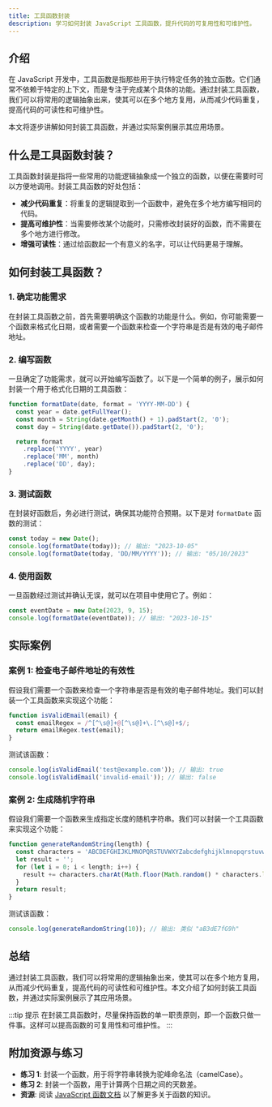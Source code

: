 ```yaml
---
title: 工具函数封装
description: 学习如何封装 JavaScript 工具函数，提升代码的可复用性和可维护性。
---
```


## 介绍

在 JavaScript 开发中，工具函数是指那些用于执行特定任务的独立函数。它们通常不依赖于特定的上下文，而是专注于完成某个具体的功能。通过封装工具函数，我们可以将常用的逻辑抽象出来，使其可以在多个地方复用，从而减少代码重复，提高代码的可读性和可维护性。

本文将逐步讲解如何封装工具函数，并通过实际案例展示其应用场景。

## 什么是工具函数封装？

工具函数封装是指将一些常用的功能逻辑抽象成一个独立的函数，以便在需要时可以方便地调用。封装工具函数的好处包括：

- **减少代码重复**：将重复的逻辑提取到一个函数中，避免在多个地方编写相同的代码。
- **提高可维护性**：当需要修改某个功能时，只需修改封装好的函数，而不需要在多个地方进行修改。
- **增强可读性**：通过给函数起一个有意义的名字，可以让代码更易于理解。

## 如何封装工具函数？

### 1. 确定功能需求

在封装工具函数之前，首先需要明确这个函数的功能是什么。例如，你可能需要一个函数来格式化日期，或者需要一个函数来检查一个字符串是否是有效的电子邮件地址。

### 2. 编写函数

一旦确定了功能需求，就可以开始编写函数了。以下是一个简单的例子，展示如何封装一个用于格式化日期的工具函数：

```javascript
function formatDate(date, format = 'YYYY-MM-DD') {
  const year = date.getFullYear();
  const month = String(date.getMonth() + 1).padStart(2, '0');
  const day = String(date.getDate()).padStart(2, '0');

  return format
    .replace('YYYY', year)
    .replace('MM', month)
    .replace('DD', day);
}
```

### 3. 测试函数

在封装好函数后，务必进行测试，确保其功能符合预期。以下是对 `formatDate` 函数的测试：

```javascript
const today = new Date();
console.log(formatDate(today)); // 输出: "2023-10-05"
console.log(formatDate(today, 'DD/MM/YYYY')); // 输出: "05/10/2023"
```

### 4. 使用函数

一旦函数经过测试并确认无误，就可以在项目中使用它了。例如：

```javascript
const eventDate = new Date(2023, 9, 15);
console.log(formatDate(eventDate)); // 输出: "2023-10-15"
```

## 实际案例

### 案例 1: 检查电子邮件地址的有效性

假设我们需要一个函数来检查一个字符串是否是有效的电子邮件地址。我们可以封装一个工具函数来实现这个功能：

```javascript
function isValidEmail(email) {
  const emailRegex = /^[^\s@]+@[^\s@]+\.[^\s@]+$/;
  return emailRegex.test(email);
}
```

测试该函数：

```javascript
console.log(isValidEmail('test@example.com')); // 输出: true
console.log(isValidEmail('invalid-email')); // 输出: false
```

### 案例 2: 生成随机字符串

假设我们需要一个函数来生成指定长度的随机字符串。我们可以封装一个工具函数来实现这个功能：

```javascript
function generateRandomString(length) {
  const characters = 'ABCDEFGHIJKLMNOPQRSTUVWXYZabcdefghijklmnopqrstuvwxyz0123456789';
  let result = '';
  for (let i = 0; i < length; i++) {
    result += characters.charAt(Math.floor(Math.random() * characters.length));
  }
  return result;
}
```

测试该函数：

```javascript
console.log(generateRandomString(10)); // 输出: 类似 "aB3dE7fG9h"
```

## 总结

通过封装工具函数，我们可以将常用的逻辑抽象出来，使其可以在多个地方复用，从而减少代码重复，提高代码的可读性和可维护性。本文介绍了如何封装工具函数，并通过实际案例展示了其应用场景。

:::tip 提示
在封装工具函数时，尽量保持函数的单一职责原则，即一个函数只做一件事。这样可以提高函数的可复用性和可维护性。
:::

## 附加资源与练习

- **练习 1**: 封装一个函数，用于将字符串转换为驼峰命名法（camelCase）。
- **练习 2**: 封装一个函数，用于计算两个日期之间的天数差。
- **资源**: 阅读 [JavaScript 函数文档](https://developer.mozilla.org/zh-CN/docs/Web/JavaScript/Reference/Functions) 以了解更多关于函数的知识。
